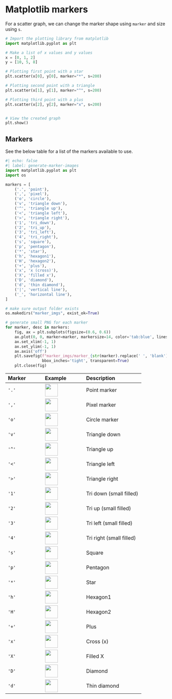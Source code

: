 # Matplotlib markers 

For a scatter graph, we can change the marker shape using `marker` and size using `s`. 

```python
# Import the plotting library from matplotlib 
import matplotlib.pyplot as plt

# Make a list of x values and y values
x = [0, 1, 2]
y = [10, 5, 8]

# Plotting first point with a star
plt.scatter(x[0], y[0], marker="*", s=200)

# Plotting second point with a triangle
plt.scatter(x[1], y[1], marker="^", s=200)

# Plotting third point with a plus
plt.scatter(x[2], y[2], marker="x", s=200)


# View the created graph
plt.show()
```

## Markers 

See the below table for a list of the markers available to use.
```python
#| echo: false
#| label: generate-marker-images
import matplotlib.pyplot as plt
import os

markers = [
    ('.', 'point'),
    (',', 'pixel'),
    ('o', 'circle'),
    ('v', 'triangle down'),
    ('^', 'triangle up'),
    ('<', 'triangle left'),
    ('>', 'triangle right'),
    ('1', 'tri_down'),
    ('2', 'tri_up'),
    ('3', 'tri_left'),
    ('4', 'tri_right'),
    ('s', 'square'),
    ('p', 'pentagon'),
    ('*', 'star'),
    ('h', 'hexagon1'),
    ('H', 'hexagon2'),
    ('+', 'plus'),
    ('x', 'x (cross)'),
    ('X', 'filled x'),
    ('D', 'diamond'),
    ('d', 'thin diamond'),
    ('|', 'vertical line'),
    ('_', 'horizontal line'),
]

# make sure output folder exists
os.makedirs("marker_imgs", exist_ok=True)

# generate small PNG for each marker
for marker, desc in markers:
    fig, ax = plt.subplots(figsize=(0.6, 0.6))
    ax.plot(0, 0, marker=marker, markersize=14, color='tab:blue', linestyle='None')
    ax.set_xlim(-1, 1)
    ax.set_ylim(-1, 1)
    ax.axis('off')
    plt.savefig(f"marker_imgs/marker_{str(marker).replace(' ', 'blank') or 'none'}.png", 
                bbox_inches='tight', transparent=True)
    plt.close(fig)
```

| Marker | Example | Description |
|:--------|:---------|:-------------|
| `'.'` | ![](marker_imgs/marker_..png){width=40} | Point marker |
| `','` | ![](marker_imgs/marker_,.png){width=40} | Pixel marker |
| `'o'` | ![](marker_imgs/marker_o.png){width=40} | Circle marker |
| `'v'` | ![](marker_imgs/marker_v.png){width=40} | Triangle down |
| `'^'` | ![](marker_imgs/marker_^.png){width=40} | Triangle up |
| `'<'` | ![](marker_imgs/marker_<.png){width=40} | Triangle left |
| `'>'` | ![](marker_imgs/marker_>.png){width=40} | Triangle right |
| `'1'` | ![](marker_imgs/marker_1.png){width=40} | Tri down (small filled) |
| `'2'` | ![](marker_imgs/marker_2.png){width=40} | Tri up (small filled) |
| `'3'` | ![](marker_imgs/marker_3.png){width=40} | Tri left (small filled) |
| `'4'` | ![](marker_imgs/marker_4.png){width=40} | Tri right (small filled) |
| `'s'` | ![](marker_imgs/marker_s.png){width=40} | Square |
| `'p'` | ![](marker_imgs/marker_p.png){width=40} | Pentagon |
| `'*'` | ![](marker_imgs/marker_*.png){width=40} | Star |
| `'h'` | ![](marker_imgs/marker_h.png){width=40} | Hexagon1 |
| `'H'` | ![](marker_imgs/marker_H.png){width=40} | Hexagon2 |
| `'+'` | ![](marker_imgs/marker_+.png){width=40} | Plus |
| `'x'` | ![](marker_imgs/marker_x.png){width=40} | Cross (x) |
| `'X'` | ![](marker_imgs/marker_X.png){width=40} | Filled X |
| `'D'` | ![](marker_imgs/marker_D.png){width=40} | Diamond |
| `'d'` | ![](marker_imgs/marker_d.png){width=40} | Thin diamond |
